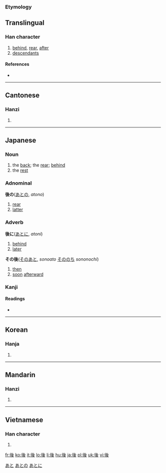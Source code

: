 {{also|后}}

===Etymology===
{{Han compound|彳|幺|又|ls=ic}}

==Translingual==
{{stroke order|type=bw}}


===Han character===
{{Han char|rn=60|rad=彳|as=06|sn=9|four=2224<sub>7</sub>|canj=竹人女戈水 (HOVIE)}}

# [[behind]], [[rear]], [[after]]
# [[descendant]]s

====References====
* {{Han ref|kx=0366.180|dkj=10098|dj=0688.010|hdz=20822.030|uh=5F8C|ud=24460|bh=ABE1|bd=44001}}

----

==Cantonese==

===Hanzi===
{{yue-hanzi|jyut=|y=hau6|sim=后}}

# {{defn|Cantonese|sort=彳06}}

----

==Japanese==

===Noun===
{{ja-noun|k|hira=あと|rom=ato}}

# the [[back]]; the [[rear]]; [[behind]]
# the [[rest]]

===Adnominal===
'''後の'''([[あと]]の, ''atono'')

# [[rear]]
# [[latter]]

===Adverb===
'''後に'''([[あと]]に, ''atoni'')

# [[behind]]
# [[later]]

'''その後'''([[その]][[あと]], ''sonoato'' [[その]][[のち]] ''sononochi'')

# [[then]]
# [[soon]] [[afterward]]

===Kanji===
{{ja-kanji|grade=2|rs=彳06}}

====Readings====
* {{ja-readings|on=[[ご]] ([[go]]), [[こう]] ([[kō]])|kun=[[おくれる]] (後れる, [[oku]]reru), [[のち]] ([[nochi]]), [[あと]] ([[ato]]), [[うしろ]]　[[ushiro]],}}

[[Category:1000 Japanese basic words|あと]]
[[Category:Japanese adnominals|あとの]]
[[Category:Japanese adverbs|あとに]]

----

==Korean==

===Hanja===
{{ko-hanja|hangeul=[[후]]|eumhun=|rv=hu|mr=hu|y=hwu}}

# {{defn|Korean|sort=彳06}}

----

==Mandarin==

===Hanzi===
{{cmn-hanzi|sim=后|pin=[[hòu]] ([[hou4]])|wg=hou<sup>4</sup>}}

# {{defn|Mandarin|sort=彳06}}

----

==Vietnamese==

===Han character===
{{vi-hantu|[[hậu]]|rs=彳06}}

# {{defn|Vietnamese|sort=彳06}}

[[fr:後]]
[[ko:後]]
[[it:後]]
[[lo:後]]
[[li:後]]
[[hu:後]]
[[ja:後]]
[[pl:後]]
[[uk:後]]
[[vi:後]]